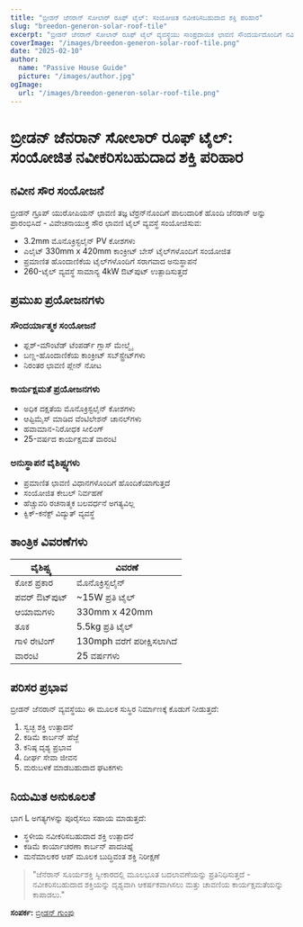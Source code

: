 ```yaml
---
title: "ಬ್ರೀಡನ್ ಜೆನರಾನ್ ಸೋಲಾರ್ ರೂಫ್ ಟೈಲ್: ಸಂಯೋಜಿತ ನವೀಕರಿಸಬಹುದಾದ ಶಕ್ತಿ ಪರಿಹಾರ"
slug: "breedon-generon-solar-roof-tile"
excerpt: "ಬ್ರೀಡನ್ ಜೆನರಾನ್ ಸೋಲಾರ್ ರೂಫ್ ಟೈಲ್ ವ್ಯವಸ್ಥೆಯು ಸಾಂಪ್ರದಾಯಿಕ ಛಾವಣಿ ಸೌಂದರ್ಯದೊಂದಿಗೆ ನವೀಕರಿಸಬಹುದಾದ ಶಕ್ತಿ ಉತ್ಪಾದನೆಯನ್ನು ಹೇಗೆ ಸಂಯೋಜಿಸುತ್ತದೆ ಎಂಬುದನ್ನು ಅನ್ವೇಷಿಸಿ."
coverImage: "/images/breedon-generon-solar-roof-tile.png"
date: "2025-02-10"
author:
  name: "Passive House Guide"
  picture: "/images/author.jpg"
ogImage:
  url: "/images/breedon-generon-solar-roof-tile.png"
---
```


# ಬ್ರೀಡನ್ ಜೆನರಾನ್ ಸೋಲಾರ್ ರೂಫ್ ಟೈಲ್: ಸಂಯೋಜಿತ ನವೀಕರಿಸಬಹುದಾದ ಶಕ್ತಿ ಪರಿಹಾರ

## ನವೀನ ಸೌರ ಸಂಯೋಜನೆ

ಬ್ರೀಡನ್ ಗ್ರೂಪ್ ಯುರೋಪಿಯನ್ ಛಾವಣಿ ತಜ್ಞ ಟೆರ್ರನ್‌ನೊಂದಿಗೆ ಪಾಲುದಾರಿಕೆ ಹೊಂದಿ ಜೆನರಾನ್ ಅನ್ನು ಪ್ರಾರಂಭಿಸಿದೆ - ವಿವೇಚನಾಯುಕ್ತ ಸೌರ ಛಾವಣಿ ಟೈಲ್ ವ್ಯವಸ್ಥೆ ಸಂಯೋಜಿಸುವ:

- 3.2mm ಮೊನೊಕ್ರಿಸ್ಟಲೈನ್ PV ಕೋಶಗಳು
- ಎಲೈಟ್ 330mm x 420mm ಕಾಂಕ್ರೀಟ್ ಬೇಸ್ ಟೈಲ್‌ಗಳೊಂದಿಗೆ ಸಂಯೋಜಿತ
- ಪ್ರಮಾಣಿತ ಹೊಂದಾಣಿಕೆಯ ಟೈಲ್‌ಗಳೊಂದಿಗೆ ಸರಾಗವಾದ ಅನುಸ್ಥಾಪನೆ
- 260-ಟೈಲ್ ವ್ಯವಸ್ಥೆ ಸಾಮಾನ್ಯ 4kW ಔಟ್‌ಪುಟ್ ಉತ್ಪಾದಿಸುತ್ತದೆ

## ಪ್ರಮುಖ ಪ್ರಯೋಜನಗಳು

### ಸೌಂದರ್ಯಾತ್ಮಕ ಸಂಯೋಜನೆ
- ಫ್ಲಶ್-ಮೌಂಟೆಡ್ ಟೆಂಪರ್ಡ್ ಗ್ಲಾಸ್ ಮೇಲ್ಮೈ
- ಬಣ್ಣ-ಹೊಂದಾಣಿಕೆಯ ಕಾಂಕ್ರೀಟ್ ಸಬ್‌ಸ್ಟ್ರೇಟ್‌ಗಳು
- ನಿರಂತರ ಛಾವಣಿ ಪ್ಲೇನ್ ನೋಟ

### ಕಾರ್ಯಕ್ಷಮತೆ ಪ್ರಯೋಜನಗಳು
- ಅಧಿಕ ದಕ್ಷತೆಯ ಮೊನೊಕ್ರಿಸ್ಟಲೈನ್ ಕೋಶಗಳು
- ಆಪ್ಟಿಮೈಸ್ ಮಾಡಿದ ವೆಂಟಿಲೇಶನ್ ಚಾನಲ್‌ಗಳು
- ಹವಾಮಾನ-ನಿರೋಧಕ ಸೀಲಿಂಗ್
- 25-ವರ್ಷದ ಕಾರ್ಯಕ್ಷಮತೆ ವಾರಂಟಿ

### ಅನುಸ್ಥಾಪನೆ ವೈಶಿಷ್ಟ್ಯಗಳು
- ಪ್ರಮಾಣಿತ ಛಾವಣಿ ವಿಧಾನಗಳೊಂದಿಗೆ ಹೊಂದಿಕೆಯಾಗುತ್ತದೆ
- ಸಂಯೋಜಿತ ಕೇಬಲ್ ನಿರ್ವಹಣೆ
- ಹೆಚ್ಚುವರಿ ರಚನಾತ್ಮಕ ಬಲವರ್ಧನೆ ಅಗತ್ಯವಿಲ್ಲ
- ಕ್ವಿಕ್-ಕನೆಕ್ಟ್ ವಿದ್ಯುತ್ ವ್ಯವಸ್ಥೆ

## ತಾಂತ್ರಿಕ ವಿವರಣೆಗಳು

| ವೈಶಿಷ್ಟ್ಯ | ವಿವರಣೆ |
|---------|--------------|
| ಕೋಶ ಪ್ರಕಾರ | ಮೊನೊಕ್ರಿಸ್ಟಲೈನ್ |
| ಪವರ್ ಔಟ್‌ಪುಟ್ | ~15W ಪ್ರತಿ ಟೈಲ್ |
| ಆಯಾಮಗಳು | 330mm x 420mm |
| ತೂಕ | 5.5kg ಪ್ರತಿ ಟೈಲ್ |
| ಗಾಳಿ ರೇಟಿಂಗ್ | 130mph ವರೆಗೆ ಪರೀಕ್ಷಿಸಲಾಗಿದೆ |
| ವಾರಂಟಿ | 25 ವರ್ಷಗಳು |

## ಪರಿಸರ ಪ್ರಭಾವ

ಬ್ರೀಡನ್ ಜೆನರಾನ್ ವ್ಯವಸ್ಥೆಯು ಈ ಮೂಲಕ ಸುಸ್ಥಿರ ನಿರ್ಮಾಣಕ್ಕೆ ಕೊಡುಗೆ ನೀಡುತ್ತದೆ:

1. ಸ್ವಚ್ಛ ಶಕ್ತಿ ಉತ್ಪಾದನೆ
2. ಕಡಿಮೆ ಕಾರ್ಬನ್ ಹೆಜ್ಜೆ
3. ಕನಿಷ್ಠ ದೃಶ್ಯ ಪ್ರಭಾವ
4. ದೀರ್ಘ ಸೇವಾ ಜೀವನ
5. ಮರುಬಳಕೆ ಮಾಡಬಹುದಾದ ಘಟಕಗಳು

## ನಿಯಮಿತ ಅನುಕೂಲತೆ

ಭಾಗ L ಅಗತ್ಯಗಳನ್ನು ಪೂರೈಸಲು ಸಹಾಯ ಮಾಡುತ್ತದೆ:
- ಸ್ಥಳೀಯ ನವೀಕರಿಸಬಹುದಾದ ಶಕ್ತಿ ಉತ್ಪಾದನೆ
- ಕಡಿಮೆ ಕಾರ್ಯಾಚರಣಾ ಕಾರ್ಬನ್ ಪಾದಚಿಹ್ನೆ
- ಮನೆಮಾಲಕರ ಆಪ್ ಮೂಲಕ ಬುದ್ಧಿವಂತ ಶಕ್ತಿ ನಿರೀಕ್ಷಣೆ

> "ಜೆನೆರಾನ್ ಸೂರ್ಯಶಕ್ತಿ ಸ್ವೀಕಾರದಲ್ಲಿ ಮೂಲಭೂತ ಬದಲಾವಣೆಯನ್ನು ಪ್ರತಿನಿಧಿಸುತ್ತದೆ - ನವೀಕರಿಸಬಹುದಾದ ಶಕ್ತಿಯನ್ನು ದೃಶ್ಯವಾಗಿ ಆಕರ್ಷಕವಾಗಿಸಲು ಮತ್ತು ಚಾವಣಿಯ ಕಾರ್ಯಕ್ಷಮತೆಯನ್ನು ಕಾಪಾಡಲು."  

**ಸಂಪರ್ಕ:** [ಬ್ರೀಡನ್ ಗುಂಪು](https://www.breedongroup.com)